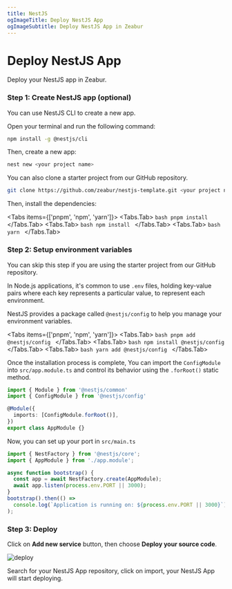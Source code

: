 ```yaml
---
title: NestJS
ogImageTitle: Deploy NestJS App
ogImageSubtitle: Deploy NestJS App in Zeabur
---
```



# Deploy NestJS App

Deploy your NestJS app in Zeabur.

### Step 1: Create NestJS app (optional)

You can use NestJS CLI to create a new app.

Open your terminal and run the following command:

```bash
npm install -g @nestjs/cli
```

Then, create a new app:

```bash
nest new <your project name>
```

You can also clone a starter project from our GitHub repository.

```bash
git clone https://github.com/zeabur/nestjs-template.git <your project name>
```

Then, install the dependencies:

<Tabs items={['pnpm', 'npm', 'yarn']}>
  <Tabs.Tab>
    ```bash
    pnpm install
    ```
  </Tabs.Tab>
  <Tabs.Tab>
    ```bash
    npm install
    ```
  </Tabs.Tab>
  <Tabs.Tab>
    ```bash
    yarn
    ```
  </Tabs.Tab>
</Tabs>

### Step 2: Setup environment variables

<Callout type="info" emoji="ℹ️">
  You can skip this step if you are using the starter project from our GitHub repository.
</Callout>

In Node.js applications, it's common to use `.env` files, holding key-value pairs where each key represents a particular value, to represent each environment.

NestJS provides a package called `@nestjs/config` to help you manage your environment variables.

<Tabs items={['pnpm', 'npm', 'yarn']}>
  <Tabs.Tab>
    ```bash
    pnpm add @nestjs/config
    ```
  </Tabs.Tab>
  <Tabs.Tab>
    ```bash
    npm install @nestjs/config
    ```
  </Tabs.Tab>
  <Tabs.Tab>
    ```bash
    yarn add @nestjs/config
    ```
  </Tabs.Tab>
</Tabs>

Once the installation process is complete, You can import the `ConfigModule` into `src/app.module.ts` and control its behavior using the `.forRoot()` static method.

```typescript
import { Module } from '@nestjs/common'
import { ConfigModule } from '@nestjs/config'

@Module({
  imports: [ConfigModule.forRoot()],
})
export class AppModule {}
```

Now, you can set up your port in `src/main.ts`

```typescript
import { NestFactory } from '@nestjs/core';
import { AppModule } from './app.module';

async function bootstrap() {
  const app = await NestFactory.create(AppModule);
  await app.listen(process.env.PORT || 3000);
}
bootstrap().then(() =>
  console.log(`Application is running on: ${process.env.PORT || 3000}`),
);
```

### Step 3: Deploy

Click on **Add new service** button, then choose **Deploy your source code**.

![deploy](/deploy/common/select-service.en-US.png)

Search for your NestJS App repository, click on import, your NestJS App will start deploying.

